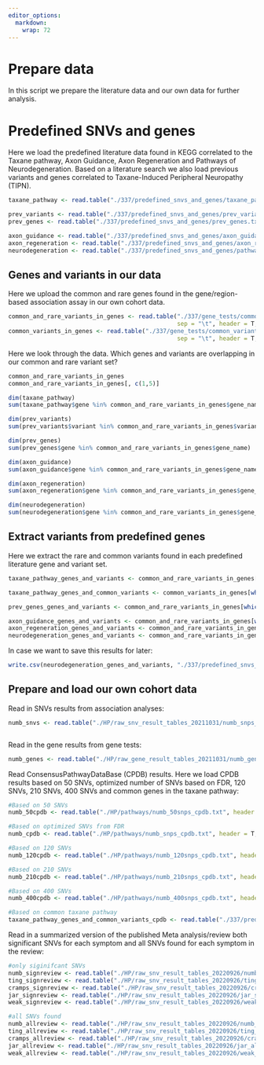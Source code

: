---
editor_options: 
  markdown: 
    wrap: 72
---

# Prepare data

In this script we prepare the literature data and our own data for
further analysis.

# Predefined SNVs and genes

Here we load the predefined literature data found in KEGG correlated to
the Taxane pathway, Axon Guidance, Axon Regeneration and Pathways of
Neurodegeneration. Based on a literature search we also load previous
variants and genes correlated to Taxane-Induced Peripheral Neuropathy
(TIPN).

```{r}
taxane_pathway <- read.table("./337/predefined_snvs_and_genes/taxane_pathway.txt", sep = "\t", stringsAsFactors = F, header = T)

prev_variants <- read.table("./337/predefined_snvs_and_genes/prev_variants.txt", sep = "\t", stringsAsFactors = F, header = T)
prev_genes <- read.table("./337/predefined_snvs_and_genes/prev_genes.txt", sep = "\t", stringsAsFactors = F, header = T)

axon_guidance <- read.table("./337/predefined_snvs_and_genes/axon_guidance_clean.txt", sep = "\t", stringsAsFactors = F, header = T)
axon_regeneration <- read.table("./337/predefined_snvs_and_genes/axon_regeneration_clean.txt", sep = "\t", stringsAsFactors = F, header = T)
neurodegeneration <- read.table("./337/predefined_snvs_and_genes/pathways_of_neurodegeneration_clean.txt", sep = "\t", stringsAsFactors = F, header = T)

```

## Genes and variants in our data

Here we upload the common and rare genes found in the gene/region-based
association assay in our own cohort data.

```{r}
common_and_rare_variants_in_genes <- read.table("./337/gene_tests/common_and_rare_variants_in_genes_20210810.txt", 
                                                sep = "\t", header = T, stringsAsFactors = F) #gjord med gene_regions.R
common_variants_in_genes <- read.table("./337/gene_tests/common_variants_in_genes.txt", 
                                                sep = "\t", header = T, stringsAsFactors = F) #gjord med gene_regions.R

```

Here we look through the data. Which genes and variants are overlapping
in our common and rare variant set?

```{r}
common_and_rare_variants_in_genes
common_and_rare_variants_in_genes[, c(1,5)]

dim(taxane_pathway)
sum(taxane_pathway$gene %in% common_and_rare_variants_in_genes$gene_name)

dim(prev_variants)
sum(prev_variants$variant %in% common_and_rare_variants_in_genes$variant)

dim(prev_genes)
sum(prev_genes$gene %in% common_and_rare_variants_in_genes$gene_name)

dim(axon_guidance)
sum(axon_guidance$gene %in% common_and_rare_variants_in_genes$gene_name)

dim(axon_regeneration)
sum(axon_regeneration$gene %in% common_and_rare_variants_in_genes$gene_name)

dim(neurodegeneration)
sum(neurodegeneration$gene %in% common_and_rare_variants_in_genes$gene_name)
```

## Extract variants from predefined genes

Here we extract the rare and common variants found in each predefined
literature gene and variant set.

```{r}
taxane_pathway_genes_and_variants <- common_and_rare_variants_in_genes[which(common_and_rare_variants_in_genes$gene_name %in% taxane_pathway$gene), c(1,5)]

taxane_pathway_genes_and_common_variants <- common_variants_in_genes[which(common_variants_in_genes$gene_name %in% taxane_pathway$gene), c(1,5)]

prev_genes_genes_and_variants <- common_and_rare_variants_in_genes[which(common_and_rare_variants_in_genes$gene_name %in% prev_genes$gene), c(1,5)]

axon_guidance_genes_and_variants <- common_and_rare_variants_in_genes[which(common_and_rare_variants_in_genes$gene_name %in% axon_guidance$gene), c(1,5)]
axon_regeneration_genes_and_variants <- common_and_rare_variants_in_genes[which(common_and_rare_variants_in_genes$gene_name %in% axon_regeneration$gene), c(1,5)]
neurodegeneration_genes_and_variants <- common_and_rare_variants_in_genes[which(common_and_rare_variants_in_genes$gene_name %in% neurodegeneration$gene), c(1,5)]
```

In case we want to save this results for later:

```{r}
write.csv(neurodegeneration_genes_and_variants, "./337/predefined_snvs_and_genes/cpdb predef variable.csv")
```

## Prepare and load our own cohort data

Read in SNVs results from association analyses:

```{r}

numb_snvs <- read.table("./HP/raw_snv_result_tables_20211031/numb_snps_table3.txt", header = T, stringsAsFactors = F, sep = "\t") ting_snvs <- read.table("./HP/raw_snv_result_tables_20211031/ting_snps_table3.txt", header = T, stringsAsFactors = F, sep = "\t") cramps_snvs <- read.table("./HP/raw_snv_result_tables_20211031/cramps_snps_table3.txt", header = T, stringsAsFactors = F, sep = "\t") jar_snvs <- read.table("./HP/raw_snv_result_tables_20211031/jar_snps_table3.txt", header = T, stringsAsFactors = F, sep = "\t") weak_snvs <- read.table("./HP/raw_snv_result_tables_20211031/weak_snps_table3.txt", header = T, stringsAsFactors = F, sep = "\t") small_snvs <- read.table("./HP/raw_snv_result_tables_20211031/small_snps_suptable1.txt", header = T, stringsAsFactors = F, sep = "\t")` 



```

Read in the gene results from gene tests:

```{r}
numb_genes <- read.table("./HP/raw_gene_result_tables_20211031/numb_genes_0.001_table4.txt", header = T, stringsAsFactors = F) ting_genes <- read.table("./HP/raw_gene_result_tables_20211031/ting_genes_0.001_table4.txt", header = T, stringsAsFactors = F) cramps_genes <- read.table("./HP/raw_gene_result_tables_20211031/cramps_genes_0.001_table4.txt", header = T, stringsAsFactors = F) jar_genes <- read.table("./HP/raw_gene_result_tables_20211031/jar_genes_0.001_table4.txt", header = T, stringsAsFactors = F) weak_genes <- read.table("./HP/raw_gene_result_tables_20211031/weak_genes_0.001_table4.txt", header = T, stringsAsFactors = F) small_genes <- read.table("./HP/raw_gene_result_tables_20211031/small_genes_0.001_suptable2.txt", header = T, stringsAsFactors = F)
```

Read ConsensusPathwayDataBase (CPDB) results. Here we load CPDB results
based on 50 SNVs, optimized number of SNVs based on FDR, 120 SNVs, 210
SNVs, 400 SNVs and common genes in the taxane pathway:

```{r}
#Based on 50 SNVs 
numb_50cpdb <- read.table("./HP/pathways/numb_50snps_cpdb.txt", header = T, stringsAsFactors = F, sep = "\t") ting_50cpdb <- read.table("./HP/pathways/ting_50snps_cpdb.txt", header = T, stringsAsFactors = F, sep = "\t") cramps_50cpdb <- read.table("./HP/pathways/cramps_50snps_cpdb.txt", header = T, stringsAsFactors = F, sep = "\t") jar_50cpdb <- read.table("./HP/pathways/jar_50snps_cpdb.txt", header = T, stringsAsFactors = F, sep = "\t") weak_50cpdb <- read.table("./HP/pathways/weak_50snps_cpdb.txt", header = T, stringsAsFactors = F, sep = "\t")

#Based on optimized SNVs from FDR 
numb_cpdb <- read.table("./HP/pathways/numb_snps_cpdb.txt", header = T, stringsAsFactors = F, sep = "\t") ting_cpdb <- read.table("./HP/pathways/ting_snps_cpdb.txt", header = T, stringsAsFactors = F, sep = "\t") cramps_cpdb <- read.table("./HP/pathways/cramps_snps_cpdb.txt", header = T, stringsAsFactors = F, sep = "\t") jar_cpdb <- read.table("./HP/pathways/jar_snps_cpdb.txt", header = T, stringsAsFactors = F, sep = "\t") weak_cpdb <- read.table("./HP/pathways/weak_snps_cpdb.txt", header = T, stringsAsFactors = F, sep = "\t") small_cpdb <- read.table("./HP/pathways/small_snps_cpdb.txt", header = T, stringsAsFactors = F, sep = "\t")

#Based on 120 SNVs 
numb_120cpdb <- read.table("./HP/pathways/numb_120snps_cpdb.txt", header = T, stringsAsFactors = F, sep = "\t") ting_120cpdb <- read.table("./HP/pathways/ting_120snps_cpdb.txt", header = T, stringsAsFactors = F, sep = "\t") cramps_120cpdb <- read.table("./HP/pathways/cramps_120snps_cpdb.txt", header = T, stringsAsFactors = F, sep = "\t") jar_120cpdb <- read.table("./HP/pathways/jar_120snps_cpdb.txt", header = T, stringsAsFactors = F, sep = "\t") weak_120cpdb <- read.table("./HP/pathways/weak_120snps_cpdb.txt", header = T, stringsAsFactors = F, sep = "\t")

#Based on 210 SNVs 
numb_210cpdb <- read.table("./HP/pathways/numb_210snps_cpdb.txt", header = T, stringsAsFactors = F, sep = "\t") ting_210cpdb <- read.table("./HP/pathways/ting_210snps_cpdb.txt", header = T, stringsAsFactors = F, sep = "\t") cramps_210cpdb <- read.table("./HP/pathways/cramps_210snps_cpdb.txt", header = T, stringsAsFactors = F, sep = "\t") jar_210cpdb <- read.table("./HP/pathways/jar_210snps_cpdb.txt", header = T, stringsAsFactors = F, sep = "\t") weak_210cpdb <- read.table("./HP/pathways/weak_210snps_cpdb.txt", header = T, stringsAsFactors = F, sep = "\t")

#Based on 400 SNVs 
numb_400cpdb <- read.table("./HP/pathways/numb_400snps_cpdb.txt", header = T, stringsAsFactors = F, sep = "\t") ting_400cpdb <- read.table("./HP/pathways/ting_400snps_cpdb.txt", header = T, stringsAsFactors = F, sep = "\t") cramps_450cpdb <- read.table("./HP/pathways/cramps_450snps_cpdb.txt", header = T, stringsAsFactors = F, sep = "\t") jar_450cpdb <- read.table("./HP/pathways/jar_450snps_cpdb.txt", header = T, stringsAsFactors = F, sep = "\t") weak_450cpdb <- read.table("./HP/pathways/weak_450snps_cpdb.txt", header = T, stringsAsFactors = F, sep = "\t")

#Based on common taxane pathway 
taxane_pathway_genes_and_common_variants_cpdb <- read.table("./337/predefined_snvs_and_genes/taxane_common_pathway_cpdb.txt", header = T, stringsAsFactors = F, sep = "\t") ting_210_taxcom_cpdb <- read.table("./HP/pathways/ting_210snps_taxcommon_cpdb.txt", header = T, stringsAsFactors = F, sep = "\t") numb_71_taxcom_cpdb <- read.table("./HP/pathways/numb_snps_taxcommon_cpdb.txt", header = T, stringsAsFactors = F, sep = "\t")

```

Read in a summarized version of the published Meta analysis/review both
significant SNVs for each symptom and all SNVs found for each symptom in
the review:

```{r}
#only siginifcant SNVs
numb_signreview <- read.table("./HP/raw_snv_result_tables_20220926/numb_snps_review.txt", header = T, stringsAsFactors = F, sep = "\t")
ting_signreview <- read.table("./HP/raw_snv_result_tables_20220926/ting_snps_review.txt", header = T, stringsAsFactors = F, sep = "\t")
cramps_signreview <- read.table("./HP/raw_snv_result_tables_20220926/cramps_snps_review.txt", header = T, stringsAsFactors = F, sep = "\t")
jar_signreview <- read.table("./HP/raw_snv_result_tables_20220926/jar_snps_review.txt", header = T, stringsAsFactors = F, sep = "\t")
weak_signreview <- read.table("./HP/raw_snv_result_tables_20220926/weak_snps_review.txt", header = T, stringsAsFactors = F, sep = "\t")

#all SNVs found
numb_allreview <- read.table("./HP/raw_snv_result_tables_20220926/numb_allsnps_review.txt", header = T, stringsAsFactors = F, sep = "\t")
ting_allreview <- read.table("./HP/raw_snv_result_tables_20220926/ting_allsnps_review.txt", header = T, stringsAsFactors = F, sep = "\t")
cramps_allreview <- read.table("./HP/raw_snv_result_tables_20220926/cramps_allsnps_review.txt", header = T, stringsAsFactors = F, sep = "\t")
jar_allreview <- read.table("./HP/raw_snv_result_tables_20220926/jar_allsnps_review.txt", header = T, stringsAsFactors = F, sep = "\t")
weak_allreview <- read.table("./HP/raw_snv_result_tables_20220926/weak_allsnps_review.txt", header = T, stringsAsFactors = F, sep = "\t")
```
